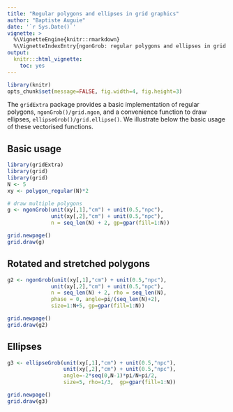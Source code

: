 ```yaml
---
title: "Regular polygons and ellipses in grid graphics"
author: "Baptiste Auguie"
date: '`r Sys.Date()`'
vignette: >
  %\VignetteEngine{knitr::rmarkdown}
  %\VignetteIndexEntry{ngonGrob: regular polygons and ellipses in grid graphics}
output:
  knitr:::html_vignette:
    toc: yes
---
```


```r
library(knitr)
opts_chunk$set(message=FALSE, fig.width=4, fig.height=3)
```

The `gridExtra` package provides a basic implementation of regular polygons, `ngonGrob()/grid.ngon`, and a convenience function to draw ellipses, `ellipseGrob()/grid.ellipse()`. We illustrate below the basic usage of these vectorised functions.

## Basic usage

```r
library(gridExtra)
library(grid)
library(grid)
N <- 5
xy <- polygon_regular(N)*2

# draw multiple polygons
g <- ngonGrob(unit(xy[,1],"cm") + unit(0.5,"npc"),
              unit(xy[,2],"cm") + unit(0.5,"npc"),
              n = seq_len(N) + 2, gp=gpar(fill=1:N))

grid.newpage()
grid.draw(g)
```

## Rotated and stretched polygons

```r
g2 <- ngonGrob(unit(xy[,1],"cm") + unit(0.5,"npc"),
              unit(xy[,2],"cm") + unit(0.5,"npc"),
              n = seq_len(N) + 2, rho = seq_len(N),
              phase = 0, angle=pi/(seq_len(N)+2),
              size=1:N+5, gp=gpar(fill=1:N))

grid.newpage()
grid.draw(g2)
```

## Ellipses

```r
g3 <- ellipseGrob(unit(xy[,1],"cm") + unit(0.5,"npc"),
                  unit(xy[,2],"cm") + unit(0.5,"npc"),
                  angle=-2*seq(0,N-1)*pi/N+pi/2,
                  size=5, rho=1/3,  gp=gpar(fill=1:N))

grid.newpage()
grid.draw(g3)
```

